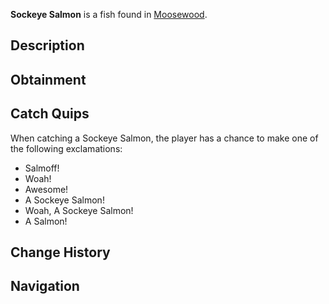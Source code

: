 {{FishInfobox
|image          = Sockeye Salmon.png
|rarity         = Common
|sea            = First Sea
|location       = [[Moosewood]]
|sublocation    = Freshwater
|sources        = Common Crate, Fish Barrel, Fishing Rod
|radar_location = 
|prog_speed     = +20
|xp             = 25
|weather        = Rain
|time           = 
|season         = Autumn, Winter
|bait           = Bagel
|base_weight    = 7
|base_value     = 45
|weight_range   = 5
|base_chance    = 90
|base_resil     = 90
}}
'''Sockeye Salmon''' is a {{Rarity|Common}} fish found in [[Moosewood]].

== Description ==
{{Description|The Sockeye Salmon are a very common type of salmon found near Moosewood, known for their vibrant red and green colours and interesting habits when laying eggs. They are very common during colder seasons such as Autumn, as that is the time most Sockeye Salmon lay their eggs.|Bestiary Entry}}

== Obtainment ==
{{Description|Resides in oceans, some freshwaters along Moosewood. Prefers shrimp.|Bestiary Hint}}
{{Fish Availability|
Moosewood/Docks
Moosewood/Seaweed and Mini-Island
Moosewood/Surrounding Ocean
Ocean/Harvesters Spike
|top_rods      = 
Leviathan's Fang Rod\289914.65\120956.59;
Trident Rod\266244.99\206495.14;
Free Spirit Rod\262966.15\203952.12;
No-Life Rod\259870.06\322937.01;
Seraphic Rod\253264.41\180707.62;
Destiny Rod\242643.68\132089.55;
Heaven's Rod\236020.68\0;
Challenger's Rod\243095.56\285862.88;
Zeus Rod\226879.76\268994.26;
Azure Of Lagoon\233852.24\265996.98;
Tempest Rod\250859.42\259763.56;
The Lost Rod\209275.07\234320.21;
Ethereal Prism Rod\250052.82\33940.11;
Rod Of The Forgotten Fang\245361.56\202962.7;
Rod Of The Exalted One\235448.95\123821.8;
Rod Of The Depths\228346.66\246351.81;
Verdant Shear Rod\225789.13\235803.3;
Blazebringer Rod\215783.08\254791.93;
Depthseeker Rod\208227.66\224294.96;
Volcanic Rod\203935.08\228341.16;
Avalanche Rod\201548.67\205665.5;
Training Rod\190493.05\194120.59;
Steady Rod\97448.03\97448.03
|recommended   = Trident Rod
}}

== Catch Quips ==
When catching a Sockeye Salmon, the player has a chance to make one of the following exclamations:
* Salmoff!
* Woah!
* Awesome!
* A Sockeye Salmon!
* Woah, A Sockeye Salmon!
* A Salmon!

== Change History ==
{{Change History|{{subst:Current Version}}}}

== Navigation ==
{{Fish Navbox|Moosewood}}